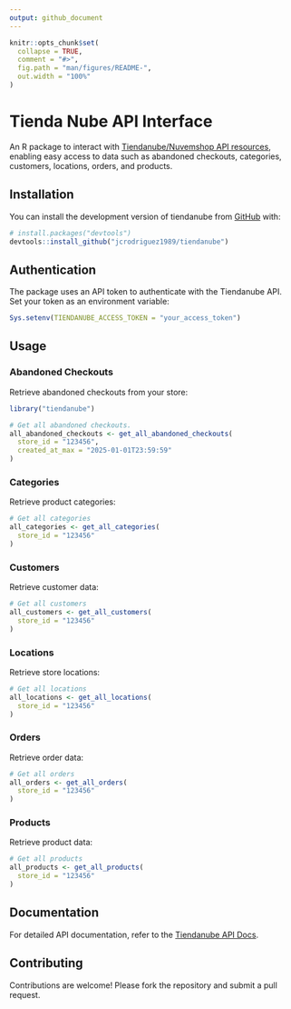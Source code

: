 ```yaml
---
output: github_document
---
```


<!-- README.md is generated from README.Rmd. Please edit that file -->

```r
knitr::opts_chunk$set(
  collapse = TRUE,
  comment = "#>",
  fig.path = "man/figures/README-",
  out.width = "100%"
)
```

# Tienda Nube API Interface

An R package to interact with [Tiendanube/Nuvemshop API resources](https://tiendanube.github.io/api-documentation), enabling easy access to data such as abandoned checkouts, categories, customers, locations, orders, and products.

## Installation

You can install the development version of tiendanube from [GitHub](https://github.com/) with:

```r
# install.packages("devtools")
devtools::install_github("jcrodriguez1989/tiendanube")
```

## Authentication

The package uses an API token to authenticate with the Tiendanube API. Set your token as an environment variable:

```r
Sys.setenv(TIENDANUBE_ACCESS_TOKEN = "your_access_token")
```

## Usage

### Abandoned Checkouts

Retrieve abandoned checkouts from your store:

```r
library("tiendanube")

# Get all abandoned checkouts.
all_abandoned_checkouts <- get_all_abandoned_checkouts(
  store_id = "123456",
  created_at_max = "2025-01-01T23:59:59"
)
```

### Categories

Retrieve product categories:

```r
# Get all categories
all_categories <- get_all_categories(
  store_id = "123456"
)
```

### Customers

Retrieve customer data:

```r
# Get all customers
all_customers <- get_all_customers(
  store_id = "123456"
)
```

### Locations

Retrieve store locations:

```r
# Get all locations
all_locations <- get_all_locations(
  store_id = "123456"
)
```

### Orders

Retrieve order data:

```r
# Get all orders
all_orders <- get_all_orders(
  store_id = "123456"
)
```

### Products

Retrieve product data:

```r
# Get all products
all_products <- get_all_products(
  store_id = "123456"
)
```

## Documentation

For detailed API documentation, refer to the [Tiendanube API Docs](https://tiendanube.github.io/api-documentation/).

## Contributing

Contributions are welcome! Please fork the repository and submit a pull request.
